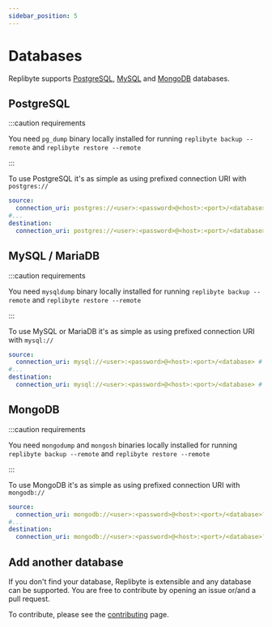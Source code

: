 ```yaml
---
sidebar_position: 5
---
```


# Databases

Replibyte supports [PostgreSQL](#postgresql), [MySQL](#mysql--mariadb) and [MongoDB](#mongodb) databases.

## PostgreSQL

:::caution requirements

You need `pg_dump` binary locally installed for running `replibyte backup --remote` and `replibyte restore --remote`

:::

To use PostgreSQL it's as simple as using prefixed connection URI with `postgres://`

```yaml
source:
  connection_uri: postgres://<user>:<password>@<host>:<port>/<database> # you can use $DATABASE_URL
#...
destination:
  connection_uri: postgres://<user>:<password>@<host>:<port>/<database> # you can use $DATABASE_URL
```

## MySQL / MariaDB

:::caution requirements

You need `mysqldump` binary locally installed for running `replibyte backup --remote` and `replibyte restore --remote`

:::

To use MySQL or MariaDB it's as simple as using prefixed connection URI with `mysql://`

```yaml
source:
  connection_uri: mysql://<user>:<password>@<host>:<port>/<database> # you can use $DATABASE_URL
#...
destination:
  connection_uri: mysql://<user>:<password>@<host>:<port>/<database> # you can use $DATABASE_URL
```

## MongoDB

:::caution requirements

You need `mongodump` and `mongosh` binaries locally installed for running `replibyte backup --remote` and `replibyte restore --remote`

:::

To use MongoDB it's as simple as using prefixed connection URI with `mongodb://`

```yaml
source:
  connection_uri: mongodb://<user>:<password>@<host>:<port>/<database>?<options> # you can use $DATABASE_URL
#...
destination:
  connection_uri: mongodb://<user>:<password>@<host>:<port>/<database>?<options> # you can use $DATABASE_URL
```


## Add another database

If you don't find your database, Replibyte is extensible and any database can be supported. You are free to contribute by opening an issue or/and a pull request.

To contribute, please see the [contributing](/docs/contributing) page.
